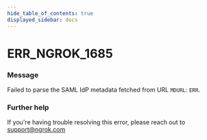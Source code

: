 ```yaml
---
hide_table_of_contents: true
displayed_sidebar: docs
---
```



# ERR_NGROK_1685

### Message
Failed to parse the SAML IdP metadata fetched from URL `MDURL`: `ERR`.

<ErrorDetails error='err_ngrok_1685' />


### Further help
If you're having trouble resolving this error, please reach out to [support@ngrok.com](mailto:support@ngrok.com?subject=Help%20with%20ERR_NGROK_1685)

